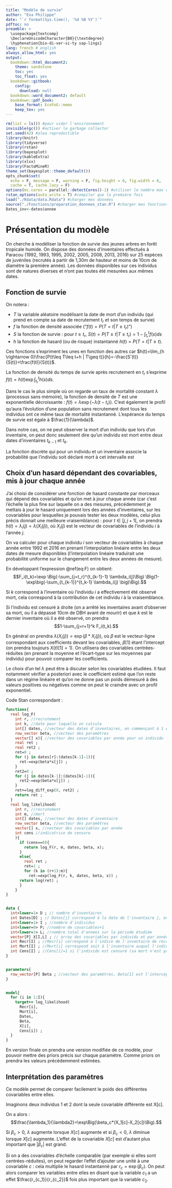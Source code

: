 ---
title: "Modèle de survie"
author: "Eva Philippe"
date: "`r format(Sys.time(), '%d %B %Y')`"
pdftoc: no
preamble: >
  \usepackage{textcomp}
  \DeclareUnicodeCharacter{B0}{\textdegree}
  \hyphenation{bio-di-ver-si-ty sap-lings}
lang: french # english
always_allow_html: yes
output:
  bookdown::html_document2:
    theme: sandstone
    toc: yes
    toc_float: yes
  bookdown::gitbook:
    config:
      download: null
  bookdown::word_document2: default
  bookdown::pdf_book:
    base_format: EcoFoG::memo
    keep_tex: yes
---


```{r setup, include=FALSE}
rm(list = ls()) #pour vider l'environnement
invisible(gc()) #activer le garbage collector
set.seed(42) #alea reproductible
library(knitr)
library(tidyverse)
library(rstan)
library(bayesplot)
library(kableExtra)
library(xlsx)
library(FactoMineR)
theme_set(bayesplot::theme_default()) 
opts_chunk$set(
  echo = F, message = F, warning = F, fig.height = 6, fig.width = 6,
  cache = T, cache.lazy = F)
options(mc.cores = parallel::detectCores()-1) #utiliser le nombre max de cores à chaque fit
rstan_options(auto_write = T) #compiler que la première fois
load("./Rdata/data.Rdata") #charger mes données
source("./Fonctions/preparation_donnees_stan.R") #charger mes fonctions
Dates_inv<-dates$annee
```


# Présentation du modèle

On cherche à modéliser la fonction de survie des jeunes arbres en forêt tropicale humide. On dispose des données d'inventaires effectués à Paracou (1992, 1993, 1995, 2002, 2005, 2008, 2013, 2016) sur 25 espèces de juvéniles (recrutés à partir de 1,30m de hauteur et moins de 10cm de diamètre la première année). Les données disponibles sur ces individus sont de natures diverses et n'ont pas toutes été mesurées aux mêmes dates.



## Fonction de survie

On notera :

* $T$ la variable aléatoire modélisant la date de mort d'un individu (qui prend en compte sa date de recrutement $t_r$ et son temps de survie)
* $f$ la fonction de densité associée ("$f(t) = P(T=t |T \geq t_r)$")
* $S$ la fonction de survie : pour $t\geq t_r$, $S(t) = P(T\geq t| T\geq t_r)=1-\int_{t_r}^t f(s)ds$
* $h$ la fonction de hasard (ou de risque) instantanné $h(t)=P(T = t | T\geq t)$.

Ces fonctions s'expriment les unes en fonction des autres car $h(t)=\lim_{h \rightarrow 0}\frac{P(t\leq T\leq t+h | T\geq t)}{h}=-\frac{S'(t)}{S(t)}=\frac{f(t)}{S(t)}$.

La fonction de densité du temps de survie après recrutement en $t_r$ s'exprime $f(t)= h(t)\exp\int_{t_r}^t h(s)ds$.

Dans le cas le plus simple où on regarde un taux de mortalité constant $\lambda$ (processus sans mémoire), la fonction de densité de $T$ est une exponentielle décroissante : $f(t)=\lambda \exp(-\lambda (t-t_r))$. C'est également le profil qu'aura l'évolution d'une population sans recrutement dont tous les individus ont ce même taux de mortalité instantanné. L'espérance du temps de survie est égale à $\frac{1}{\lambda}$.



Dans notre cas, on ne peut observer la mort d'un individu que lors d'un inventaire, on peut donc seulement dire qu'un individu est mort entre deux dates d'inventaires $t_{k-1}$ et $t_{k}$.

La fonction discrète qui pour un individu et un inventaire associe la probabilité que l'individu soit déclaré mort à cet intervalle est 
\begin{equation}
F(t_k):= P(T \in ]t_{k-1}, t_k])=\int_{t_{k-1}}^{t_k} f(t)dt.
(\#eq:F)
\end{equation}

## Choix d'un hasard dépendant des covariables, mis à jour chaque année

J'ai choisi de considérer une fonction de hasard constante par morceaux qui dépend des covariables et qu'on met à jour chaque année (car c'est l'échelle la plus fine sur laquelle on a des mesures, précédemment je mettais à jour le hasard uniquement lors des années d'inventaires, sur les covariables pour lesquelles je pouvais tester les deux modèles, celui plus précis donnait une meilleure vraisemblance) : pour $t\in [j, j+1[$, on prendra $h(t)=\lambda_i(j)=\lambda(X_i(j))$, où $X_i(j)$ est le vecteur de covariables de l'individu $i$ à l'année $j$.

On va calculer pour chaque individu $i$ son vecteur de covariables à chaque année entre 1992 et 2016 en prenant l'interpolation linéaire entre les deux dates de mesure disponibles (l'interpolation linéaire traduirait une probabilité uniforme sur le changement entre les deux années de mesure).

En développant l'expression \@ref(eq:F) on obtient:
$$F_i(t_k)=\exp \Big(-\sum_{j=t_r}^{t_{k-1}-1} \lambda_i(j)\Big) \Big(1-\exp\big(-\sum_{t_{k-1}}^{t_k-1} \lambda_i(j) \big)\Big).$$

Si $k$ correspond à l'inventaire où l'individu $i$ a effectivement été observé mort, cela correspond à la contribution de cet individu $i$ à la vraisemblance.

Si l'individu est censuré à droite (on a arrêté les inventaires avant d'observer sa mort, ou il a dépassé 10cm de DBH avant de mourir) et que $k$ est le dernier inventaire où il a été observé, on prendra
$$1-\sum_{j=r+1}^k F_i(t_k).$$


En général on prendra $\lambda(X_i(j)) = \exp(\beta * X_i(j))$, où $\beta$ est le vecteur-ligne correspondant aux coefficients devant les covariables, $\beta[1]$ étant l'intercept (on prendra toujours $X(t)[1]=1$). On utilisera des covariables centrées-réduites (en prenant la moyenne et l'écart-type sur les moyennes par individu) pour pouvoir comparer les coefficients.

Le choix d'un tel $\lambda$ peut être à discuter selon les covariables étudiées. Il faut notamment vérifier a posteriori avec le coefficient estimé que l'on reste dans un régime linéaire et qu'on ne donne pas un poids démesuré à des valeurs positives ou négatives comme on peut le craindre avec un profil exponentiel.

Code Stan correspondant :

```{stan output.var="Modele_script_gen2", eval=F, echo=T}
functions{
  real log_F(
    int r, //recrutement
    int k, //date pour laquelle on calcule 
    int[] dates, //vecteur des dates d'inventaires, en commençant à 1 et pas 1992
    row_vector beta, //vecteur des paramètres
    vector[] x){ //vecteur des covariables par année pour un individu
    real ret ;
    real ret2 ;
    ret=0 ;
    for (j in dates[r]:(dates[k-1]-1)){
      ret-=exp(beta*x[j]) ;
    }
    ret2=0 ;
    for (j in dates[k-1]:(dates[k]-1)){
      ret2-=exp(beta*x[j]) ;
    }
    ret+=log_diff_exp(0, ret2) ;
    return ret ;
  }
  real log_likelihood(
    int r, //recrutement
    int m, //mort 
    int[] dates, //vecteur des dates d'inventaire
    row_vector beta, //vecteur des paramètres
    vector[] x, //vecteur des covariables par année
    int cens //indicatrice de censure
    ){
      if (cens==0){
        return log_F(r, m, dates, beta, x);
      }
      else{
        real ret ;
        ret=1 ;
        for (k in (r+1):m){
          ret-=exp(log_F(r, k, dates, beta, x)) ; 
      return log(ret) ;
      }
    }
}


data {
  int<lower=1> D ; // nombre d'inventaires
  int Dates[D] ; // Dates[j] correspond à la date de l'inventaire j, en commençant à 1 et pas 1992
  int<lower=1> I ; //nombre d'individus
  int<lower=0> P; //nombre de covariables+1
  int<lower=1> L; //nombre total d'années sur la période étudiée
  vector[P] X[I,L] ; // array des covariables par individu et par année, X[i,j, c] correspond à la covariable c de l'individu i à l'inventaire j
  int Recr[I] ; //Recr[i] correspond à l'indice de l'inventaire de recrutement de l'individu i
  int Mort[I] ; //Mort[i] correspond soit à l'inventaire auquel l'individu i est observé mort, soit au dernier inventaire auquel il a été vu vivant, s'il est censuré à droite
  int Cens[I] ; //Cens[i]=1 si l'individu est censuré (sa mort n'est pas observée), 0 sinon
}


parameters{
  row_vector[P] Beta ; //vecteur des paramètres, Beta[1] est l'intercept
}


model{
  for (i in 1:I){
    target+= log_likelihood(
      Recr[i], 
      Mort[i], 
      Dates,
      Beta,
      X[i],
      Cens[i]) ;
  }
}
```

En version finale on prendra une version modifiée de ce modèle, pour pouvoir mettre des priors précis sur chaque paramètre. Comme priors on prendra les valeurs précédemment estimées.

## Interprétation des paramètres

Ce modèle permet de comparer facilement le poids des différentes covariables entre elles.

Imaginons deux individus $1$ et $2$ dont la seule covariable différente est X[c].

On a alors :
$$\frac{\lambda_1}{\lambda2}=\exp\Big(\beta_c*(X_1[c]-X_2[c])\Big).$$

Si $\beta_c > 0$, $\lambda$ augmente lorsque $X[c]$ augmente et si $\beta_c <0$, $\lambda$ diminue lorsque $X[c]$ augmente. L'effet de la covariable $X[c]$ est d'autant plus important que $|\beta_c|$ est grand.

Si on a des covariables d'échelle comparable (par exemple si elles sont centrées-réduites), on peut regarder l'effet d'ajouter une unité à une covariable $c$ : cela multiplie le hasard instantanné par $r_c=\exp(\beta_c)$. On peut alors comparer les variables entre elles en disant que la variable $c_1$ a un effet $\frac{r_{c_1}}{r_{c_2}}$ fois plus important que la variable $c_2$.



